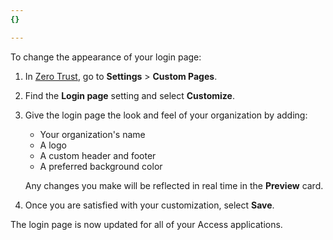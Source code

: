 ```yaml
---
{}

---
```


To change the appearance of your login page:

1. In [Zero Trust](https://one.dash.cloudflare.com/), go to **Settings** > **Custom Pages**.

2. Find the **Login page** setting and select **Customize**.

3. Give the login page the look and feel of your organization by adding:

   * Your organization's name
   * A logo
   * A custom header and footer
   * A preferred background color

   Any changes you make will be reflected in real time in the **Preview** card.

4. Once you are satisfied with your customization, select **Save**.

The login page is now updated for all of your Access applications.
